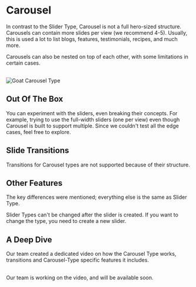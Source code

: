 

# Carousel

In contrast to the Slider Type, Carousel is not a full hero-sized structure. Carousels can contain more slides per view (we recommend 4-5). Usually, this is used a lot to list blogs, features, testimonials, recipes, and much more.

Carousels can also be nested on top of each other, with some limitations in certain cases.

<br /> 
<Image 
    src="/mdx/carousel-type.png" 
    alt="Goat Carousel Type" 
    width={800} 
    height={400} 
/>

## Out Of The Box
You can experiment with the sliders, even breaking their concepts. For example, trying to use the full-width sliders (one per view) even though Carousel is built to support multiple. Since we couldn't test all the edge cases, feel free to explore.

## Slide Transitions
Transitions for Carousel types are not supported because of their structure.

## Other Features
The key differences were mentioned; everything else is the same as Slider Type.

<Callout>
    Slider Types can't be changed after the slider is created. If you want to change the type, you need to create a new slider.
</Callout>

## A Deep Dive
Our team created a dedicated video on how the Carousel Type works, transitions and Carousel-Type specific features it includes.

<LoomEmbed url="https://www.youtube.com/embed/sWRUzxINCoA?si=h-Cr9oGrFP317PQH" title="" />
<br />
<Callout type='info'>
    Our team is working on the video, and will be available soon.
</Callout>